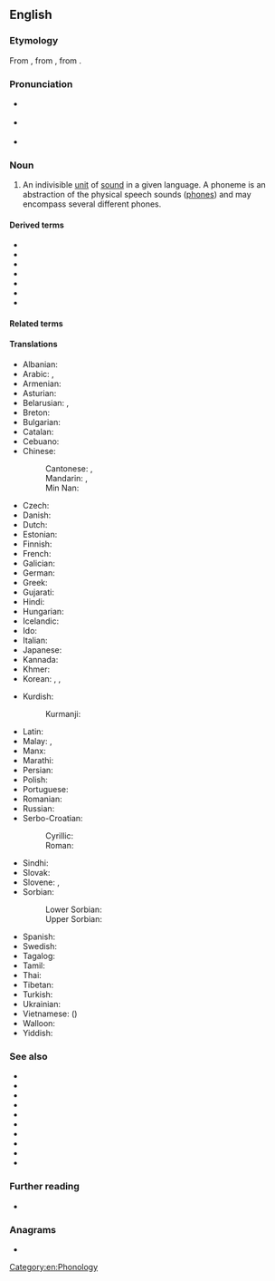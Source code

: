 {{also|Phoneme|phonème}}
==English==

===Etymology===
{{PIE root|en|bʰeh₂|id=speak}}
From {{der|en|grc|φώνημα||sound}}, from {{m|grc|φωνέω||to sound}}, from {{m|grc|φωνή||sound}}.

===Pronunciation===
* {{a|GA}} {{IPA|/ˈfoʊnim/|lang=en}}
* {{a|RP}} {{IPA|/ˈfəʊniːm/|lang=en}}
* {{audio|En-us-phoneme.ogg|Audio (US)|lang=en}}

===Noun===
{{en-noun}}

# An indivisible [[unit]] of [[sound]] in a given language. A phoneme is an abstraction of the physical speech sounds ([[phone]]s) and may encompass several different phones.

====Derived terms====
* {{l|en|archiphoneme}}
* {{l|en|diaphoneme}}
* {{l|en|phonemic}}
* {{l|en|phonemical}}
* {{l|en|phonemically}}
* {{l|en|phonemicist}}
* {{l|en|phonemics}}

====Related terms====
{{rel3|lang=en
|allophone
|allophonic
|allophonical
|allophonically
|allophonics
|diaphone
|diaphonic
|diaphonical
|diaphonically
|diaphonics
|diaphonologic
|diaphonological
|diaphonologically
|diaphonology
|phone
|phonetic
|phonetical
|phonetically
|phonetics
|phonic
|phonical
|phonically
|phonics
|phonologic
|phonological
|phonologically
|phonologist
|phonology
}}

====Translations====
{{trans-top|indivisible unit of sound}}
* Albanian: {{t+|sq|fonemë|f}}
* Arabic: {{t|ar|فُونِيم|m}}, {{t|ar|فُونِيم|m|tr=fonēm}}
* Armenian: {{t+|hy|հնչույթ}}
* Asturian: {{t+|ast|fonema|m}}
* Belarusian: {{t|be|фане́ма|f}}, {{t|be|фанэ́ма|f}}
* Breton: {{t|br|soniad}}
* Bulgarian: {{t+|bg|фоне́ма|f}}
* Catalan: {{t+|ca|fonema|m}}
* Cebuano: {{t|ceb|ponema}}
* Chinese:
*: Cantonese: {{t|yue|音素|tr=jam1 sou3}}, {{t|yue|音位|tr=jam1 wai6-2}}
*: Mandarin: {{t+|cmn|音素|tr=yīnsù|sc=Hani}}, {{t+|cmn|音位|tr=yīnwèi}}
*: Min Nan: {{t|nan|音素|tr=im-sò͘|sc=Hani}}
* Czech: {{t+|cs|foném|m}}
* Danish: {{t+|da|fonem|n}}
* Dutch: {{t+|nl|foneem|n}}
* Estonian: {{t|et|häälik}}
* Finnish: {{t+|fi|foneemi}}
* French: {{t+|fr|phonème|m}}
* Galician: {{t|gl|fonema|m}}
* German: {{t+|de|Phonem|n}}
* Greek: {{t+|el|φώνημα|n}}
* Gujarati: {{t|gu|ધ્વનિઘટક}}
* Hindi: {{t|hi|ध्वनिग्राम|m}}
* Hungarian: {{t+|hu|fonéma}}
* Icelandic: {{t+|is|hljóðan}}
* Ido: {{t+|io|fonemo}}
* Italian: {{t+|it|fonema|m}}
* Japanese: {{t+|ja|音素|tr=おんそ, onso}}
* Kannada: {{t+|kn|ಧ್ವನಿಮಾ|sc=Knda}}
* Khmer: {{t-needed|km}}
* Korean: {{t+|ko|음소}}, {{t|ko|표음}}, {{t|ko|낱소리}}
{{trans-mid}}
* Kurdish:
*: Kurmanji: {{t+|kmr|vac}}
* Latin: {{t|la|phōnēma|f}}
* Malay: {{t|ms|fonem}}, {{t|ms|warna bunyi}}
* Manx: {{t|gv|myn-heean}}
* Marathi: {{t|mr|ध्वनिघटक}}
* Persian: {{t+|fa|واج|tr=vâj}}
* Polish: {{t+|pl|fonem|m}}
* Portuguese: {{t+|pt|fonema|m}}
* Romanian: {{t+|ro|fonem|n}}
* Russian: {{t+|ru|фоне́ма|f}}
* Serbo-Croatian:
*: Cyrillic: {{t|sh|фо̀не̄м|m|sc=Cyrl}}
*: Roman: {{t+|sh|fònēm|m}}
* Sindhi: {{t|sd|وايوم|f|tr=viome|sc=Arab}}
* Slovak: {{t|sk|fonéma|f}}
* Slovene: {{t+|sl|fonem|m}}, {{t|sl|glásnik|m}}
* Sorbian:
*: Lower Sorbian: {{t|dsb|fonem|m}}
*: Upper Sorbian: {{t|hsb|fonem|m}}
* Spanish: {{t+|es|fonema|m}}
* Swedish: {{t+|sv|fonem|n}}
* Tagalog: {{t|tl|multinig}}
* Tamil: {{t+|ta|ஒலியன்}}
* Thai: {{t|th|หน่วยเสียง}}
* Tibetan: {{t|bo|མ་སྒྲ}}
* Turkish: {{t+|tr|sesbirim}}
* Ukrainian: {{t|uk|фоне́ма|f}}
* Vietnamese: {{t|vi|âm vị}} ({{t|vi|音素}})
* Walloon: {{t+|wa|oyon}}
* Yiddish: {{t|yi|פֿאָנעם|m}}
{{trans-bottom}}

===See also===
* {{l|en|chereme}}
* {{l|en|chroneme}}
* {{l|en|grammeme}}
* {{l|en|grapheme}}
* {{l|en|lemma}}
* {{l|en|lexeme}}
* {{l|en|listeme}}
* {{l|en|morpheme}}
* {{l|en|sememe}}
* {{l|en|toneme}}

===Further reading===
* {{pedialite}}

===Anagrams===
* {{anagrams|en|phenome}}

[[Category:en:Phonology]]